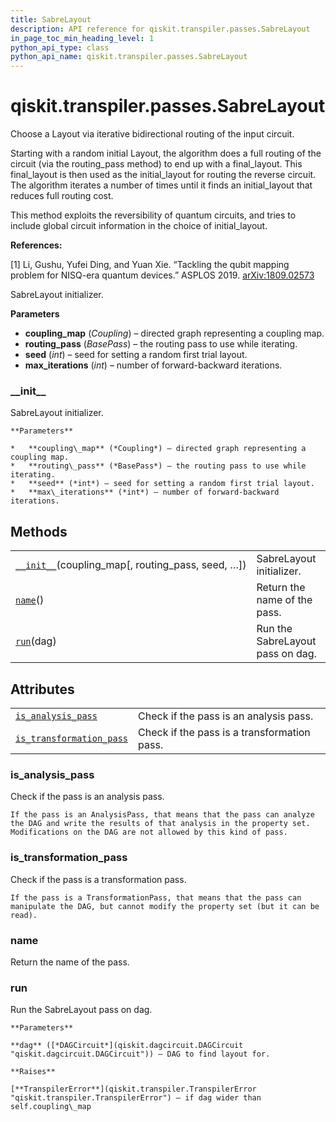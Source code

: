 ```yaml
---
title: SabreLayout
description: API reference for qiskit.transpiler.passes.SabreLayout
in_page_toc_min_heading_level: 1
python_api_type: class
python_api_name: qiskit.transpiler.passes.SabreLayout
---
```


# qiskit.transpiler.passes.SabreLayout

<Class id="qiskit.transpiler.passes.SabreLayout" isDedicatedPage={true} github="https://github.com/qiskit/qiskit/tree/stable/0.17/qiskit/transpiler/passes/layout/sabre_layout.py" signature="SabreLayout(*args, **kwargs)">
  Choose a Layout via iterative bidirectional routing of the input circuit.

  Starting with a random initial Layout, the algorithm does a full routing of the circuit (via the routing\_pass method) to end up with a final\_layout. This final\_layout is then used as the initial\_layout for routing the reverse circuit. The algorithm iterates a number of times until it finds an initial\_layout that reduces full routing cost.

  This method exploits the reversibility of quantum circuits, and tries to include global circuit information in the choice of initial\_layout.

  **References:**

  \[1] Li, Gushu, Yufei Ding, and Yuan Xie. “Tackling the qubit mapping problem for NISQ-era quantum devices.” ASPLOS 2019. [arXiv:1809.02573](https://arxiv.org/pdf/1809.02573.pdf)

  SabreLayout initializer.

  **Parameters**

  *   **coupling\_map** (*Coupling*) – directed graph representing a coupling map.
  *   **routing\_pass** (*BasePass*) – the routing pass to use while iterating.
  *   **seed** (*int*) – seed for setting a random first trial layout.
  *   **max\_iterations** (*int*) – number of forward-backward iterations.

  ### \_\_init\_\_

  <Function id="qiskit.transpiler.passes.SabreLayout.__init__" signature="__init__(coupling_map, routing_pass=None, seed=None, max_iterations=3)">
    SabreLayout initializer.

    **Parameters**

    *   **coupling\_map** (*Coupling*) – directed graph representing a coupling map.
    *   **routing\_pass** (*BasePass*) – the routing pass to use while iterating.
    *   **seed** (*int*) – seed for setting a random first trial layout.
    *   **max\_iterations** (*int*) – number of forward-backward iterations.
  </Function>

  ## Methods

  |                                                                                                                                                        |                                  |
  | ------------------------------------------------------------------------------------------------------------------------------------------------------ | -------------------------------- |
  | [`__init__`](#qiskit.transpiler.passes.SabreLayout.__init__ "qiskit.transpiler.passes.SabreLayout.__init__")(coupling\_map\[, routing\_pass, seed, …]) | SabreLayout initializer.         |
  | [`name`](#qiskit.transpiler.passes.SabreLayout.name "qiskit.transpiler.passes.SabreLayout.name")()                                                     | Return the name of the pass.     |
  | [`run`](#qiskit.transpiler.passes.SabreLayout.run "qiskit.transpiler.passes.SabreLayout.run")(dag)                                                     | Run the SabreLayout pass on dag. |

  ## Attributes

  |                                                                                                                                                        |                                             |
  | ------------------------------------------------------------------------------------------------------------------------------------------------------ | ------------------------------------------- |
  | [`is_analysis_pass`](#qiskit.transpiler.passes.SabreLayout.is_analysis_pass "qiskit.transpiler.passes.SabreLayout.is_analysis_pass")                   | Check if the pass is an analysis pass.      |
  | [`is_transformation_pass`](#qiskit.transpiler.passes.SabreLayout.is_transformation_pass "qiskit.transpiler.passes.SabreLayout.is_transformation_pass") | Check if the pass is a transformation pass. |

  ### is\_analysis\_pass

  <Function id="qiskit.transpiler.passes.SabreLayout.is_analysis_pass" signature="property is_analysis_pass">
    Check if the pass is an analysis pass.

    If the pass is an AnalysisPass, that means that the pass can analyze the DAG and write the results of that analysis in the property set. Modifications on the DAG are not allowed by this kind of pass.
  </Function>

  ### is\_transformation\_pass

  <Function id="qiskit.transpiler.passes.SabreLayout.is_transformation_pass" signature="property is_transformation_pass">
    Check if the pass is a transformation pass.

    If the pass is a TransformationPass, that means that the pass can manipulate the DAG, but cannot modify the property set (but it can be read).
  </Function>

  ### name

  <Function id="qiskit.transpiler.passes.SabreLayout.name" signature="name()">
    Return the name of the pass.
  </Function>

  ### run

  <Function id="qiskit.transpiler.passes.SabreLayout.run" signature="run(dag)">
    Run the SabreLayout pass on dag.

    **Parameters**

    **dag** ([*DAGCircuit*](qiskit.dagcircuit.DAGCircuit "qiskit.dagcircuit.DAGCircuit")) – DAG to find layout for.

    **Raises**

    [**TranspilerError**](qiskit.transpiler.TranspilerError "qiskit.transpiler.TranspilerError") – if dag wider than self.coupling\_map
  </Function>
</Class>

